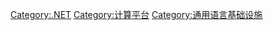 [[Category:.NET|Category:.NET]]
[[Category:计算平台|Category:计算平台]]
[[Category:通用语言基础设施|Category:通用语言基础设施]]